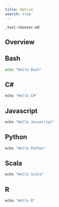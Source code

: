 ```yaml
---
title: Native
search: true
---
```


``` include
_tool-chooser.md
```

## Overview

::: {.panel-tabset}
## Bash

```bash
echo "Hello Bash"
```

## C\#

```csharp
echo "Hello C#"
```

## Javascript

```javascript
echo "Hello Javascript"
```

## Python

```python
echo "Hello Python"
```

## Scala

```scala
echo "Hello Scala"
```

## R

```r
echo "Hello R"
```

:::